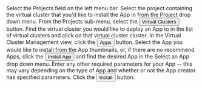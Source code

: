 
<Step>
    Select the <NavStep>Projects</NavStep> field on the left menu bar.
</Step>
<Step>
    Select the project containing the virtual cluster that you'd like to install
    the App in from the Project drop down menu.
</Step>
<Step>
    From the Projects sub-menu, select the <Button>Virtual Clusters</Button> button.
</Step>
<Step>
    Find the virtual cluster you would like to deploy an App to in the list of virtual
    clusters and click on that virtual cluster cluster.
</Step>
<Step>
    In the Virtual Cluster Management view, click the <Button>Apps</Button> button.
</Step>
<Step>
    Select the App you would like to install from the App thumbnails, or, if there
    are no recommend Apps, click the <Button>Install App</Button> and find  the
    desired App in the <Label>Select an App</Label> drop down menu.
</Step>
<Step>
    Enter any other required parameters for your App -- this may vary depending on
    the type of App and whether or not the App creator has specified parameters.
</Step>
<Step>
    Click the <Button>Install</Button> button.
</Step>